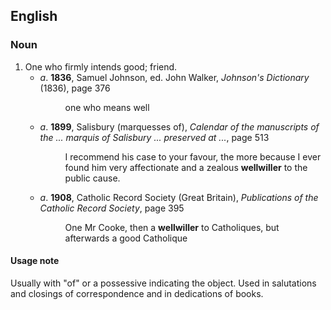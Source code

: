 ==English==
===Noun===
{{en-noun}}
# One who firmly intends good; friend.
#* ''a''. '''1836''', Samuel Johnson, ed. John Walker, ''Johnson's Dictionary'' (1836), page 376
#*: one who means well
#* ''a''. '''1899''', Salisbury (marquesses of), ''Calendar of the manuscripts of the ... marquis of Salisbury ... preserved at ...'', page 513
#*: I recommend his case to your favour, the more because I ever found him very affectionate and a zealous '''wellwiller''' to the public cause.
#* ''a''. '''1908''', Catholic Record Society (Great Britain), ''Publications of the Catholic Record Society'', page 395
#*: One Mr Cooke, then a '''wellwiller''' to Catholiques, but afterwards a good Catholique  

====Usage note====
Usually with "of" or a possessive indicating the object. Used in salutations and closings of correspondence and in dedications of books.